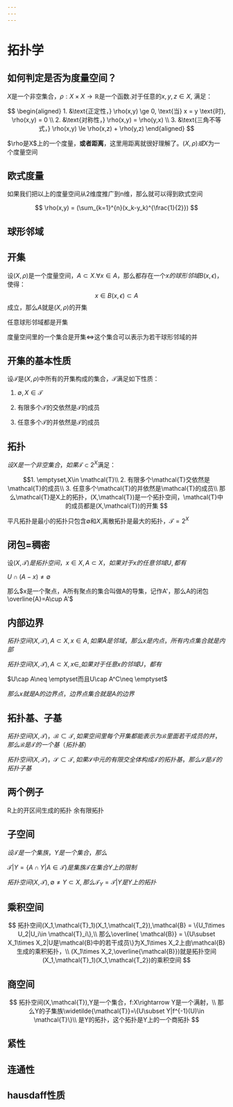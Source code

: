 ```yaml
---
---
---
```


# 拓扑学 {#intro}

## 如何判定是否为度量空间？

$X$是一个非空集合，$\rho: X\times X\rightarrow \mathbb{R}$是一个函数.对于任意的$x,y,z\in X$, 满足：

$$
\begin{aligned}
1. &\text{正定性，} \rho(x,y) \ge 0, \text{当} x = y \text{时}, \rho(x,y) = 0 \\
2. &\text{对称性，} \rho(x,y) = \rho(y,x) \\
3. &\text{三角不等式，} \rho(x,y) \le \rho(x,z) + \rho(y,z)
\end{aligned}
$$

$\rho是X$上的一个度量，**或者距离**，这里用距离就很好理解了。$(X,\rho)或X$为一个度量空间

## 欧式度量

如果我们把以上的度量空间从2维度推广到n维，那么就可以得到欧式空间

$$
\rho(x,y) = (\sum_{k=1}^{n}(x_k-y_k)^{\frac{1}{2}})
$$

## 球形邻域

## 开集

设$(X,\rho)$是一个度量空间，$A\subset X$.$\forall x\in A$，那么都存在一个$x的球形邻域B(x,\epsilon)$，使得： $$x\in B(x,\epsilon)\subset A$$ 成立，那么$A$就是$(X,\rho)$的开集

任意球形邻域都是开集

度量空间里的一个集合是开集$\Leftrightarrow$这个集合可以表示为若干球形邻域的并

## 开集的基本性质

设$\mathcal{T}$是$(X,\rho)$中所有的开集构成的集合，$\mathcal{T}$满足如下性质：

1.  $\emptyset,X\in \mathcal{T}$

2.  有限多个$\mathcal{T}$的交依然是$\mathcal{T}$的成员

3.  任意多个$\mathcal{T}$的并依然是$\mathcal{T}$的成员

## 拓扑

$设X是一个非空集合，如果\mathcal{T}\subset 2^X$满足：

$$1. \emptyset,X\in \mathcal{T}\\
2.  有限多个\mathcal{T}交依然是\mathcal{T}的成员\\
3.  任意多个\mathcal{T}的并依然是\mathcal{T}的成员\\
那么\mathcal{T}是X上的拓扑，(X,\mathcal{T})是一个拓扑空间，\mathcal{T}中的成员都是(X,\mathcal{T})的开集
$$

平凡拓扑是最小的拓扑只包含$\emptyset$和$X$,离散拓扑是最大的拓扑，$\mathcal{T}=2^X$

## 闭包=稠密

设$(X,\mathcal{T})是拓扑空间，x\in X,A\subset X，如果对于x的任意邻域U,都有$

$U\cap (A-{x})\neq \emptyset$

那么$x是一个聚点，A所有聚点的集合叫做A的导集，记作A'，那么A的闭包\overline{A}=A\cup A'$

## 内部边界

$拓扑空间(X,\mathcal{T}),A\subset X,x\in A,如果A是邻域，那么x是内点，所有内点集合就是内部$

$拓扑空间(X,\mathcal{T}),A\subset X,x\in,如果对于任意x的邻域U，都有$

$U\cap A\neq \emptyset而且U\cap A^C\neq \emptyset$

$那么x就是A的边界点，边界点集合就是A的边界$

## 拓扑基、子基

$拓扑空间(X,\mathcal{T})，\mathcal{B} \subset \mathcal{T},如果空间里每个开集都能表示为\mathcal{B}里面若干成员的并，那么\mathcal{B}是\mathcal{T}的一个基（拓扑基）$

$拓扑空间(X,\mathcal{T})，\mathcal{S}\subset \mathcal{T},如果\mathcal{S}中元的有限交全体构成\mathcal{T}的拓扑基，那么\mathcal{S}是\mathcal{T}的拓扑子基$

## 两个例子

R上的开区间生成的拓扑 余有限拓扑

## 子空间

$设\mathcal{T}是一个集族，Y是一个集合，那么$

$\mathcal{T}|Y = \{A\cap Y|A\in \mathcal{T}\}是集族\mathcal{T}在集合Y上的限制$

$拓扑空间(X,\mathcal{T}),\emptyset \neq Y \subset X,那么\mathcal{T}_Y = \mathcal{T}|Y是Y上的拓扑$

## 乘积空间

$$
拓扑空间(X_1,\mathcal{T}_1)(X_1,\mathcal{T_2}),\mathcal{B} = \{U_1\times U_2|U_i\in \mathcal{T}_i\},\\
那么\overline{ \mathcal{B}} = \{U\subset X_1\times X_2|U是\mathcal{B}中的若干成员\}为X_1\times X_2上由\mathcal{B}生成的乘积拓扑，\\
(X_1\times X_2,\overline{\mathcal{B}})就是拓扑空间(X_1,\mathcal{T}_1)(X_1,\mathcal{T_2})的乘积空间
$$

## 商空间

$$
拓扑空间(X,\mathcal{T}),Y是一个集合，f:X\rightarrow Y是一个满射，\\
那么Y的子集族\widetilde{\mathcal{T}}=\{U\subset Y|f^{-1}(U)\in \mathcal{T}\}\\
是Y的拓扑，这个拓扑是Y上的一个商拓扑
$$

## 紧性

## 连通性

## hausdaff性质
